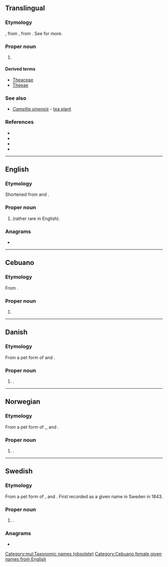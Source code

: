 {{also|thea}}
==Translingual==

===Etymology===
{{der|mul|NL.|-}}, from {{der|mul|nl|thee}}, from {{der|mul|nan|茶|tr=tê}}. See {{cog|en|tea}} for more.

===Proper noun===
{{taxoninfl|i=1|g=f}}

# {{lb|mul|obsolete}} {{taxon|genus|family|Theaceae|now called ''[[Camellia]]''}}

====Derived terms====
* [[Theaceae]]
* [[Theeae]]

===See also===
* ''[[Camellia sinensis]]'' - [[tea plant]]

===References===
* {{pedia|Camellia|i=1}}
* {{specieslite|Theeae}}
* {{comcatlite|Camellia|i=1}}
* {{R:TPL|i=1}}

[[Category:mul:Taxonomic names (obsolete)]]

----

==English==

===Etymology===
Shortened from {{m|en|Dorothea}} and {{m|en|Theodora}}.

===Proper noun===
{{en-proper noun}}

# {{given name|en|female|from=Ancient Greek}} (rather rare in English).

===Anagrams===
* {{anagrams|en|a=aeht|HEAT|eath|haet|hate|heat|heta}}

----

==Cebuano==

===Etymology===
From {{der|ceb|en|Thea}}.

===Proper noun===
{{head|ceb|proper noun}}

# {{given name|ceb|female|from=Ancient Greek|A=a}}

[[Category:Cebuano female given names from English]]

----

==Danish==

===Etymology===
From a pet form of {{m|da|Dorothea}} and {{m|da|Theodora}}.

===Proper noun===
{{head|da|proper noun}}

# {{given name|da|female}}.

----

==Norwegian==

===Etymology===
From a pet form of {{m|no|Dorothea}},{{m|no|Theodora}}, {{m|no|Mathea}} and {{m|no|Therese}}.

===Proper noun===
{{head|no|proper noun}}

# {{given name|no|female}}.

----

==Swedish==

===Etymology===
From a pet form of {{l|sv|Dorotea}} ,{{l|sv|Theodora}} and {{l|sv|Teresia}}. First recorded as a given name in Sweden in 1843.

===Proper noun===
{{sv-proper noun|c}}

# {{given name|sv|female}}.

===Anagrams===
* {{anagrams|sv|a=aeht|heat|heta}}